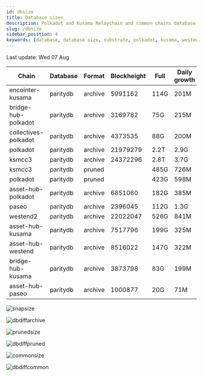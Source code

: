 ```yaml
---
id: dbsize
title: Database sizes
description: Polkadot and Kusama Relaychain and common chains database sizes
slug: /dbsize
sidebar_position: 4
keywords: [database, database size, substrate, polkadot, kusama, westend]
---
```



Last update: Wed 07 Aug

| Chain    | Database   | Format | Blockheight | Full         | Daily growth |
| ------------------------| ----------- | -------- | ------- | ---------- | ----- | 
| encointer-kusama | paritydb | archive | 5991162 | 114G | 201M |
| bridge-hub-polkadot | paritydb | archive | 3169782 | 75G | 215M |
| collectives-polkadot | paritydb | archive | 4373535 | 88G | 200M |
| polkadot | paritydb | archive | 21979279 | 2.2T | 2.9G |
| ksmcc3 | paritydb | archive | 24372296 | 2.8T | 3.7G |
| ksmcc3 | paritydb | pruned |  | 485G | 726M |
| polkadot | paritydb | pruned |  | 423G | 598M |
| asset-hub-polkadot | paritydb | archive | 6851060 | 182G | 385M |
| paseo | paritydb | archive | 2396045 | 112G | 1.3G |
| westend2 | paritydb | archive | 22022047 | 526G | 841M |
| asset-hub-kusama | paritydb | archive | 7517796 | 199G | 325M |
| asset-hub-westend | paritydb | archive | 8516022 | 147G | 322M |
| bridge-hub-kusama | paritydb | archive | 3873798 | 83G | 199M |
| asset-hub-paseo | paritydb | archive | 1000877 | 20G | 71M |

![snapsize](/img/archivesize.png)

![dbdiffarchive](/img/dbdiffrelay.png)

![prunedsize](/img/prunedsize.png)

![dbdiffpruned](/img/dbdiffpruned.png)

![commonsize](/img/commonsize.png)

![dbdiffcommon](/img/dbdiffcommon.png)
